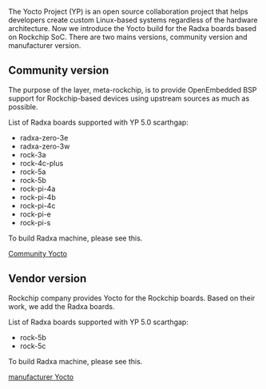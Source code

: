 The Yocto Project (YP) is an open source collaboration project that helps developers create custom Linux-based systems regardless of the hardware architecture.
Now we introduce the Yocto build for the Radxa boards based on Rockchip SoC.
There are two mains versions, community version and manufacturer version.

## Community version

The purpose of the layer, meta-rockchip, is to provide OpenEmbedded BSP support for Rockchip-based devices using upstream sources as much as possible.

List of Radxa boards supported with YP 5.0 scarthgap:

- radxa-zero-3e
- radxa-zero-3w
- rock-3a
- rock-4c-plus
- rock-5a
- rock-5b
- rock-pi-4a
- rock-pi-4b
- rock-pi-4c
- rock-pi-e
- rock-pi-s

To build Radxa machine, please see this.

[Community Yocto](https://github.com/radxa/meta-rockchip/tree/scarthgap)

## Vendor version

Rockchip company provides Yocto for the Rockchip boards. Based on their work, we add the Radxa boards.

List of Radxa boards supported with YP 5.0 scarthgap:

- rock-5b
- rock-5c

To build Radxa machine, please see this.

[manufacturer Yocto](https://github.com/radxa/yocto-manifests/tree/master)

